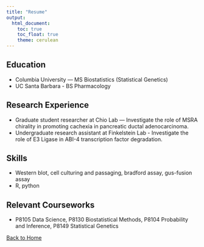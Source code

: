```yaml
---
title: "Resume"
output: 
  html_document:
    toc: true
    toc_float: true
    theme: cerulean
---
```



## Education
- Columbia University — MS Biostatistics (Statistical Genetics)
- UC Santa Barbara - BS Pharmacology

## Research Experience
- Graduate student researcher at Chio Lab — Investigate the role of MSRA chirality in promoting cachexia in pancreatic ductal adenocarcinoma.
- Undergraduate research assistant at Finkelstein Lab - Investigate the role of E3 Ligase in ABI-4 transcription factor degradation.

## Skills 
- Western blot, cell culturing and passaging, bradford assay, gus-fusion assay
- R, python

## Relevant Courseworks
- P8105 Data Science, P8130 Biostatistical Methods, P8104 Probability and Inference, P8149 Statistical Genetics


[Back to Home](index.html)